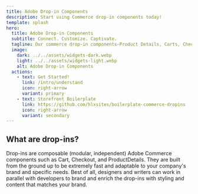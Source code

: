 ```yaml
---
title: Adobe Drop-in Components
description: Start using Commerce drop-in components today!
template: splash
hero:
  title: Adobe Drop-in Components
  subtitle: Connect. Customize. Captivate.
  tagline: Our commerce drop-in components—Product Details, Carts, Checkout and more—are among the fastest and most customizable commerce components in the industry.
  image:
    dark: ../../assets/widgets-dark.webp
    light: ../../assets/widgets-light.webp
    alt: Adobe Drop-in Components
  actions:
    - text: Get Started!
      link: /intro/understand
      icon: right-arrow
      variant: primary
    - text: Storefront Boilerplate
      link: https://github.com/hlxsites/boilerplate-commerce-dropins
      icon: right-arrow
      variant: secondary
---
```



## What are drop-ins?

<Summary>
  Drop-ins are composable (modular, independent) Adobe Commerce components such as Cart, Checkout,
  and ProductDetails. They are built from the ground up to be extremely fast and adaptable to your
  company's brand and specific needs. Best of all, designers and writers can work in parallel with
  developers to brand and enrich the drop-ins with styling and content that matches your brand.
</Summary>

<CardGrid>
  <LinkCard
    icon="random"
    title="Understand drop-ins"
    description="Learn the details of drop-ins."
    href="/intro/understand/"
  />
  <LinkCard
    icon="down-caret"
    title="Install drop-ins"
    description="Add drop-ins into your site."
    href="/howto/install/"
  />
  <LinkCard
    icon="telegram"
    title="Connect drop-ins"
    description="Add endpoints and access tokens."
    href="/howto/connect/"
  />
  <LinkCard
    icon="star"
    title="Brand drop-ins"
    description="Override Base design tokens."
    href="/howto/brand/"
  />
  <LinkCard
    icon="document"
    title="Enrich drop-ins"
    description="Add content to drop-ins."
    href="/howto/enrich/"
  />
  <LinkCard
    icon="rocket"
    title="Customize drop-ins"
    description="Add UI elements, functions, and CSS."
    href="/howto/customize/"
  />
</CardGrid>
